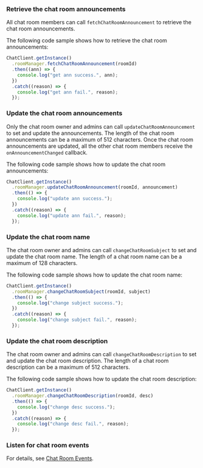 <PlatformWrapper platform="react-native">

### Retrieve the chat room announcements

All chat room members can call `fetchChatRoomAnnouncement` to retrieve the chat room announcements.

The following code sample shows how to retrieve the chat room announcements:

```typescript
ChatClient.getInstance()
  .roomManager.fetchChatRoomAnnouncement(roomId)
  .then((ann) => {
    console.log("get ann success.", ann);
  })
  .catch((reason) => {
    console.log("get ann fail.", reason);
  });
```

### Update the chat room announcements

Only the chat room owner and admins can call `updateChatRoomAnnouncement` to set and update the announcements. The length of the chat room announcements can be a maximum of 512 characters. Once the chat room announcements are updated, all the other chat room members receive the `onAnnouncementChanged` callback.

The following code sample shows how to update the chat room announcements:

```typescript
ChatClient.getInstance()
  .roomManager.updateChatRoomAnnouncement(roomId, announcement)
  .then(() => {
    console.log("update ann success.");
  })
  .catch((reason) => {
    console.log("update ann fail.", reason);
  });
```

### Update the chat room name

The chat room owner and admins can call `changeChatRoomSubject` to set and update the chat room name. The length of a chat room name can be a maximum of 128 characters.

The following code sample shows how to update the chat room name:

```typescript
ChatClient.getInstance()
  .roomManager.changeChatRoomSubject(roomId, subject)
  .then(() => {
    console.log("change subject success.");
  })
  .catch((reason) => {
    console.log("change subject fail.", reason);
  });
```

### Update the chat room description

The chat room owner and admins can call `changeChatRoomDescription` to set and update the chat room description. The length of a chat room description can be a maximum of 512 characters.

The following code sample shows how to update the chat room description:

```typescript
ChatClient.getInstance()
  .roomManager.changeChatRoomDescription(roomId, desc)
  .then(() => {
    console.log("change desc success.");
  })
  .catch((reason) => {
    console.log("change desc fail.", reason);
  });
```

### Listen for chat room events

For details, see [Chat Room Events](./agora_chat_chatroom_rn#listen-for-chat-room-events).

</PlatformWrapper>